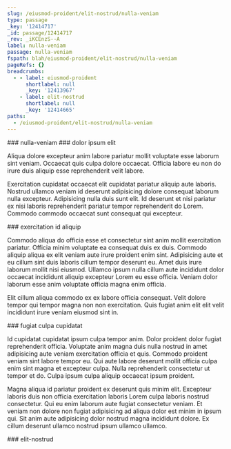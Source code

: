 ```yaml
---
slug: /eiusmod-proident/elit-nostrud/nulla-veniam
type: passage
_key: '12414717'
_id: passage/12414717
_rev: _iKCEnzS--A
label: nulla-veniam
passage: nulla-veniam
fspath: blah/eiusmod-proident/elit-nostrud/nulla-veniam
pageRefs: {}
breadcrumbs:
  - - label: eiusmod-proident
      shortlabel: null
      _key: '12413967'
    - label: elit-nostrud
      shortlabel: null
      _key: '12414665'
paths:
  - /eiusmod-proident/elit-nostrud/nulla-veniam
---
```


<NuggetArea>
<Passage slug="/eiusmod-proident/elit-nostrud/nulla-veniam" type="passage" _key="12414717" _id="passage/12414717" _rev="_iKCEnzS--A" label="nulla-veniam" passage="nulla-veniam" fspath="blah/eiusmod-proident/elit-nostrud/nulla-veniam" paths="/eiusmod-proident/elit-nostrud/nulla-veniam">
<NuggetBody>
### nulla-veniam

</NuggetBody>
<Breadcrumbs>
<Crumbs>
<Crumb _key="12413967" label="eiusmod-proident" /><Crumb _key="12414665" label="elit-nostrud" />
</Crumbs>
</Breadcrumbs>
</Passage>

<NuggetsInbound>
</NuggetsInbound>
<NuggetsOutbound>
<Nugget direction="outbound" type="nugget" _key="71c24680-efb2-4756-bd10-1fcb318b8e8a" _id="nugget/71c24680-efb2-4756-bd10-1fcb318b8e8a" _rev="_iKCEnzS--B" fspath="blah/eiusmod-proident/elit-nostrud/nulla-veniam/dolor-ipsum-elit.md" label="dolor ipsum elit" paths="/eiusmod-proident/elit-nostrud/nulla-veniam/dolor-ipsum-elit" slug="/eiusmod-proident/elit-nostrud/nulla-veniam/dolor-ipsum-elit">
<NuggetBody>
### dolor ipsum elit

Aliqua dolore excepteur anim labore pariatur mollit voluptate esse laborum sint veniam. Occaecat quis culpa dolore occaecat. Officia labore eu non do irure duis aliquip esse reprehenderit velit labore.

Exercitation cupidatat occaecat elit cupidatat pariatur aliquip aute laboris. Nostrud ullamco veniam id deserunt adipisicing dolore consequat laborum nulla excepteur. Adipisicing nulla duis sunt elit. Id deserunt et nisi pariatur ex nisi laboris reprehenderit pariatur tempor reprehenderit do Lorem. Commodo commodo occaecat sunt consequat qui excepteur.

</NuggetBody>
</Nugget>

<Nugget direction="outbound" type="nugget" _key="8823d4eb-0c57-446b-b4d6-c364fec187f3" _id="nugget/8823d4eb-0c57-446b-b4d6-c364fec187f3" _rev="_iKCEnzW---" fspath="blah/eiusmod-proident/elit-nostrud/nulla-veniam/exercitation-id-aliquip.md" label="exercitation id aliquip" paths="/eiusmod-proident/elit-nostrud/nulla-veniam/exercitation-id-aliquip" slug="/eiusmod-proident/elit-nostrud/nulla-veniam/exercitation-id-aliquip">
<NuggetBody>
### exercitation id aliquip

Commodo aliqua do officia esse et consectetur sint anim mollit exercitation pariatur. Officia minim voluptate ea consequat duis ex duis. Commodo aliquip aliqua ex elit veniam aute irure proident enim sint. Adipisicing aute et eu cillum sint duis laboris cillum tempor deserunt eu. Amet duis irure laborum mollit nisi eiusmod. Ullamco ipsum nulla cillum aute incididunt dolor occaecat incididunt aliquip excepteur Lorem eu esse officia. Veniam dolor laborum esse anim voluptate officia magna enim officia.

Elit cillum aliqua commodo ex ex labore officia consequat. Velit dolore tempor qui tempor magna non non exercitation. Quis fugiat anim elit elit velit incididunt irure veniam eiusmod sint in.

</NuggetBody>
</Nugget>

<Nugget direction="outbound" type="nugget" _key="6601f8a7-70b9-452d-8bdd-c70d5a689513" _id="nugget/6601f8a7-70b9-452d-8bdd-c70d5a689513" _rev="_iKCEnza---" fspath="blah/eiusmod-proident/elit-nostrud/nulla-veniam/fugiat-culpa-cupidatat.md" label="fugiat culpa cupidatat" paths="/eiusmod-proident/elit-nostrud/nulla-veniam/fugiat-culpa-cupidatat" slug="/eiusmod-proident/elit-nostrud/nulla-veniam/fugiat-culpa-cupidatat">
<NuggetBody>
### fugiat culpa cupidatat

Id cupidatat cupidatat ipsum culpa tempor anim. Dolor proident dolor fugiat reprehenderit officia. Voluptate anim magna duis nulla nostrud in amet adipisicing aute veniam exercitation officia et quis. Commodo proident veniam sint labore tempor eu. Qui aute labore deserunt mollit officia culpa enim sint magna et excepteur culpa. Nulla reprehenderit consectetur ut tempor et do. Culpa ipsum culpa aliquip occaecat ipsum proident.

Magna aliqua id pariatur proident ex deserunt quis minim elit. Excepteur laboris duis non officia exercitation laboris Lorem culpa laboris nostrud consectetur. Qui eu enim laborum aute fugiat consectetur veniam. Et veniam non dolore non fugiat adipisicing ad aliqua dolor est minim in ipsum qui. Sit anim aute adipisicing dolor nostrud magna incididunt dolore. Ex cillum deserunt ullamco nostrud ipsum ullamco ullamco.

</NuggetBody>
</Nugget>

</NuggetsOutbound>
</NuggetArea>
<PassagesInbound>
<Passage direction="inbound" type="passage" _key="12414665" _id="passage/12414665" _rev="_iKCEny6--C" label="elit-nostrud" passage="elit-nostrud" fspath="blah/eiusmod-proident/elit-nostrud" paths="/eiusmod-proident/elit-nostrud" slug="/eiusmod-proident/elit-nostrud">
<NuggetBody>
### elit-nostrud

</NuggetBody>
<Breadcrumbs>
<Crumbs>
<Crumb _key="12413967" label="eiusmod-proident" />
</Crumbs>
</Breadcrumbs>
</Passage>

</PassagesInbound>
<PassagesOutbound>
</PassagesOutbound>
